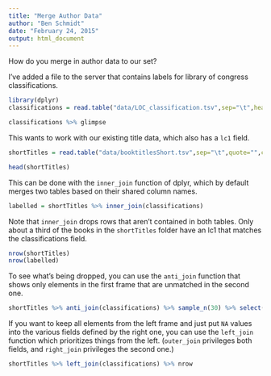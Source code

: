 ```yaml
---
title: "Merge Author Data"
author: "Ben Schmidt"
date: "February 24, 2015"
output: html_document
---
```


How do you merge in author data to our set?

I've added a file to the server that contains labels for library of congress classifications.

```r
library(dplyr)
classifications = read.table("data/LOC_classification.tsv",sep="\t",header=T) %>% as.tbl

classifications %>% glimpse
```

This wants to work with our existing title data, which also has a `lc1` field.

``` r
shortTitles = read.table("data/booktitlesShort.tsv",sep="\t",quote="",comment.char = "")

head(shortTitles)
```

This can be done with the `inner_join` function of dplyr, which by default merges two tables based on their shared column names.

``` r

labelled = shortTitles %>% inner_join(classifications)

```

Note that `inner_join` drops rows that aren't contained in both tables. Only about a third of the books in the `shortTitles` folder have an lc1 that matches the classifications field.

``` r
nrow(shortTitles)
nrow(labelled)

```

To see what's being dropped, you can use the `anti_join` function that shows only elements in the first frame that are unmatched in the second one.


``` r

shortTitles %>% anti_join(classifications) %>% sample_n(30) %>% select(lc1)

```

If you want to keep all elements from the left frame and just put `NA` values into the various fields defined by the right one, you can use the `left_join` function which prioritizes things from the left. (`outer_join` privileges both fields, and `right_join` privileges the second one.)

``` r
shortTitles %>% left_join(classifications) %>% nrow
```
